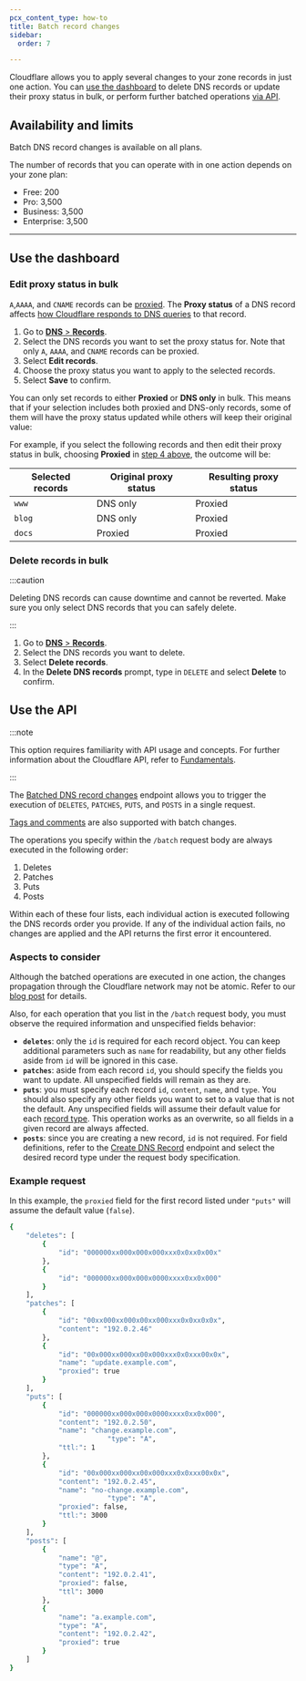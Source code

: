 ```yaml
---
pcx_content_type: how-to
title: Batch record changes
sidebar:
  order: 7

---
```



Cloudflare allows you to apply several changes to your zone records in just one action. You can [use the dashboard](#use-the-dashboard) to delete DNS records or update their <GlossaryTooltip term="proxy status">proxy status</GlossaryTooltip> in bulk, or perform further batched operations [via API](#use-the-api).

## Availability and limits

Batch DNS record changes is available on all plans.

The number of records that you can operate with in one action depends on your zone plan:

- Free: 200
- Pro: 3,500
- Business: 3,500
- Enterprise: 3,500

---

## Use the dashboard

### Edit proxy status in bulk

`A`,`AAAA`, and `CNAME` records can be [proxied](/dns/manage-dns-records/reference/proxied-dns-records/). The **Proxy status** of a DNS record affects [how Cloudflare responds to DNS queries](/fundamentals/concepts/how-cloudflare-works/) to that record.

<Render file="mix-proxied-and-unproxied" product="dns" />

1. Go to [**DNS** > **Records**](https://dash.cloudflare.com/?to=/:account/:zone/dns/records).
2. Select the DNS records you want to set the proxy status for. Note that only `A`, `AAAA`, and `CNAME` records can be proxied.
3. Select **Edit records**.
4. Choose the proxy status you want to apply to the selected records.
5. Select **Save** to confirm.

You can only set records to either **Proxied** or **DNS only** in bulk. This means that if your selection includes both proxied and DNS-only records, some of them will have the proxy status updated while others will keep their original value:

<Example>

For example, if you select the following records and then edit their proxy status in bulk, choosing **Proxied** in [step 4 above](#edit-proxy-status-in-bulk), the outcome will be:

| Selected records | Original proxy status | Resulting proxy status |
|--------------------------|-----------------------|------------------------|
| `www`               | DNS only              | Proxied                |
| `blog`               | DNS only              | Proxied                |
| `docs`               | Proxied               | Proxied                |

</Example>

### Delete records in bulk

:::caution

Deleting DNS records can cause downtime and cannot be reverted. Make sure you only select DNS records that you can safely delete.

:::

1. Go to [**DNS** > **Records**](https://dash.cloudflare.com/?to=/:account/:zone/dns/records).
2. Select the DNS records you want to delete.
3. Select **Delete records**.
4. In the **Delete DNS records** prompt, type in `DELETE` and select **Delete** to confirm.

## Use the API

:::note

This option requires familiarity with API usage and concepts. For further information about the Cloudflare API, refer to [Fundamentals](/fundamentals/api/get-started/).

:::

The [Batched DNS record changes](TBD) endpoint allows you to trigger the execution of `DELETES`, `PATCHES`, `PUTS`, and `POSTS` in a single request.

[Tags and comments](/dns/manage-dns-records/reference/record-attributes/) are also supported with batch changes.

The operations you specify within the `/batch` request body are always executed in the following order:

1. Deletes
2. Patches
3. Puts
4. Posts

Within each of these four lists, each individual action is executed following the DNS records order you provide. If any of the individual action fails, no changes are applied and the API returns the first error it encountered.

### Aspects to consider

Although the batched operations are executed in one action, the changes propagation through the Cloudflare network may not be atomic. Refer to our [blog post](https://blog.cloudflare.com/batched-dns-changes/) for details.

Also, for each operation that you list in the `/batch` request body, you must observe the required information and unspecified fields behavior:

- **`deletes`**: only the `id` is required for each record object. You can keep additional parameters such as `name` for readability, but any other fields aside from `id` will be ignored in this case.
- **`patches`**: aside from each record `id`, you should specify the fields you want to update. All unspecified fields will remain as they are.
- **`puts`**: you must specify each record `id`, `content`, `name`, and `type`. You should also specify any other fields you want to set to a value that is not the default. Any unspecified fields will assume their default value for each [record type](/dns/manage-dns-records/reference/dns-record-types/). This operation works as an overwrite, so all fields in a given record are always affected.
- **`posts`**: since you are creating a new record, `id` is not required. For field definitions, refer to the [Create DNS Record](/api/operations/dns-records-for-a-zone-create-dns-record) endpoint and select the desired record type under the request body specification.

### Example request

In this example, the `proxied` field for the first record listed under `"puts"` will assume the default value (`false`).

```bash
{
    "deletes": [
        {
            "id": "000000xx000x000x000xxx0x0xx0x00x"
        },
        {
            "id": "000000xx000x000x0000xxxx0xx0x000"
        }
    ],
    "patches": [
        {
            "id": "00xx000xx000x00xx000xxx0x0xx0x0x",
            "content": "192.0.2.46"
        },
        {
            "id": "00x000xx000xx00x000xxx0x0xxx00x0x",
            "name": "update.example.com",
            "proxied": true
        }
    ],
    "puts": [
        {
            "id": "000000xx000x000x0000xxxx0xx0x000",
            "content": "192.0.2.50",
            "name": "change.example.com",
						"type": "A",
            "ttl:": 1
        },
        {
            "id": "00x000xx000xx00x000xxx0x0xxx00x0x",
            "content": "192.0.2.45",
            "name": "no-change.example.com",
						"type": "A",
            "proxied": false,
            "ttl:": 3000
        }
    ],
    "posts": [
        {
            "name": "@",
            "type": "A",
            "content": "192.0.2.41",
            "proxied": false,
            "ttl": 3000
        },
        {
            "name": "a.example.com",
            "type": "A",
            "content": "192.0.2.42",
            "proxied": true
        }
    ]
}
```